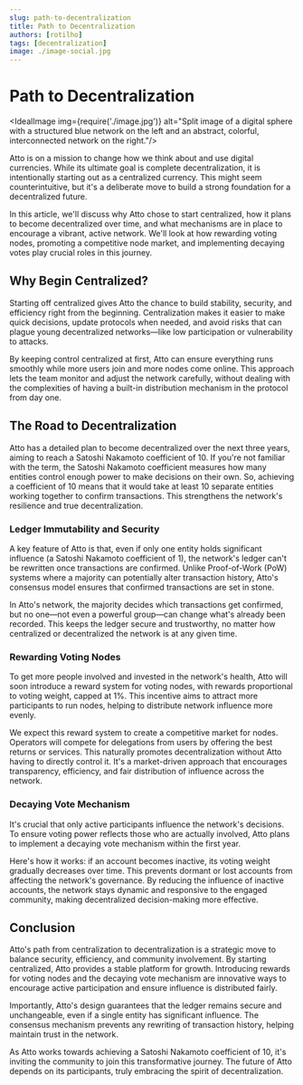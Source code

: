 ```yaml
---
slug: path-to-decentralization
title: Path to Decentralization
authors: [rotilho]
tags: [decentralization]
image: ./image-social.jpg
---
```




# Path to Decentralization

<IdealImage img={require('./image.jpg')} alt="Split image of a digital sphere with a structured blue network on the left and an abstract, colorful, interconnected network on the right."/>

Atto is on a mission to change how we think about and use digital currencies. While its ultimate goal is complete decentralization, it is intentionally starting out as a centralized currency. This might seem counterintuitive, but it's a deliberate move to build a strong foundation for a decentralized future.

In this article, we'll discuss why Atto chose to start centralized, how it plans to become decentralized over time, and what mechanisms are in place to encourage a vibrant, active network. We'll look at how rewarding voting nodes, promoting a competitive node market, and implementing decaying votes play crucial roles in this journey.

<!-- truncate -->

## Why Begin Centralized?

Starting off centralized gives Atto the chance to build stability, security, and efficiency right from the beginning. Centralization makes it easier to make quick decisions, update protocols when needed, and avoid risks that can plague young decentralized networks—like low participation or vulnerability to attacks.

By keeping control centralized at first, Atto can ensure everything runs smoothly while more users join and more nodes come online. This approach lets the team monitor and adjust the network carefully, without dealing with the complexities of having a built-in distribution mechanism in the protocol from day one.

## The Road to Decentralization

Atto has a detailed plan to become decentralized over the next three years, aiming to reach a Satoshi Nakamoto coefficient of 10. If you're not familiar with the term, the Satoshi Nakamoto coefficient measures how many entities control enough power to make decisions on their own. So, achieving a coefficient of 10 means that it would take at least 10 separate entities working together to confirm transactions. This strengthens the network's resilience and true decentralization.

### Ledger Immutability and Security

A key feature of Atto is that, even if only one entity holds significant influence (a Satoshi Nakamoto coefficient of 1), the network's ledger can't be rewritten once transactions are confirmed. Unlike Proof-of-Work (PoW) systems where a majority can potentially alter transaction history, Atto's consensus model ensures that confirmed transactions are set in stone.

In Atto's network, the majority decides which transactions get confirmed, but no one—not even a powerful group—can change what's already been recorded. This keeps the ledger secure and trustworthy, no matter how centralized or decentralized the network is at any given time.

### Rewarding Voting Nodes

To get more people involved and invested in the network's health, Atto will soon introduce a reward system for voting nodes, with rewards proportional to voting weight, capped at 1%. This incentive aims to attract more participants to run nodes, helping to distribute network influence more evenly.

We expect this reward system to create a competitive market for nodes. Operators will compete for delegations from users by offering the best returns or services. This naturally promotes decentralization without Atto having to directly control it. It's a market-driven approach that encourages transparency, efficiency, and fair distribution of influence across the network.

### Decaying Vote Mechanism

It's crucial that only active participants influence the network's decisions. To ensure voting power reflects those who are actually involved, Atto plans to implement a decaying vote mechanism within the first year.

Here's how it works: if an account becomes inactive, its voting weight gradually decreases over time. This prevents dormant or lost accounts from affecting the network's governance. By reducing the influence of inactive accounts, the network stays dynamic and responsive to the engaged community, making decentralized decision-making more effective.

## Conclusion

Atto's path from centralization to decentralization is a strategic move to balance security, efficiency, and community involvement. By starting centralized, Atto provides a stable platform for growth. Introducing rewards for voting nodes and the decaying vote mechanism are innovative ways to encourage active participation and ensure influence is distributed fairly.

Importantly, Atto's design guarantees that the ledger remains secure and unchangeable, even if a single entity has significant influence. The consensus mechanism prevents any rewriting of transaction history, helping maintain trust in the network.

As Atto works towards achieving a Satoshi Nakamoto coefficient of 10, it's inviting the community to join this transformative journey. The future of Atto depends on its participants, truly embracing the spirit of decentralization.
